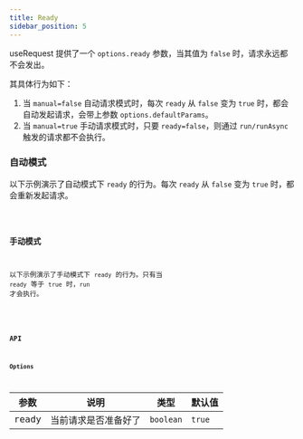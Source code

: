 ```yaml
---
title: Ready
sidebar_position: 5
---
```


useRequest 提供了一个 `options.ready` 参数，当其值为 `false` 时，请求永远都不会发出。

其具体行为如下：

1. 当 `manual=false` 自动请求模式时，每次 `ready` 从 `false` 变为 `true` 时，都会自动发起请求，会带上参数 `options.defaultParams`。
2. 当 `manual=true` 手动请求模式时，只要 `ready=false`，则通过 `run/runAsync` 触发的请求都不会执行。

### 自动模式

以下示例演示了自动模式下 `ready` 的行为。每次 `ready` 从 `false` 变为 `true` 时，都会重新发起请求。

<code src="useRequest/ready/index" />

### 手动模式

以下示例演示了手动模式下 `ready` 的行为。只有当 `ready` 等于 `true` 时，`run` 才会执行。

<code src="useRequest/ready/manualReady" />

### API

#### Options

| 参数  | 说明                 | 类型      | 默认值 |
| ----- | -------------------- | --------- | ------ |
| ready | 当前请求是否准备好了 | `boolean` | `true` |

